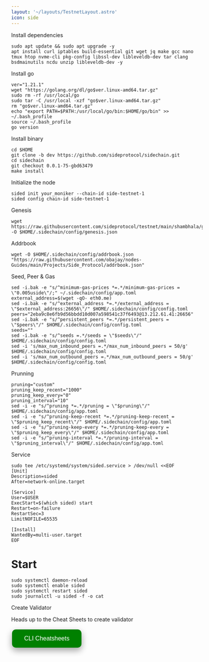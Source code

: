 ```yaml
---
layout: '~/layouts/TestnetLayout.astro'
icon: side
---
```


 Install dependencies 

```
sudo apt update && sudo apt upgrade -y
apt install curl iptables build-essential git wget jq make gcc nano tmux htop nvme-cli pkg-config libssl-dev libleveldb-dev tar clang bsdmainutils ncdu unzip libleveldb-dev -y
```

 Install go
```
ver="1.21.1"
wget "https://golang.org/dl/go$ver.linux-amd64.tar.gz"
sudo rm -rf /usr/local/go
sudo tar -C /usr/local -xzf "go$ver.linux-amd64.tar.gz"
rm "go$ver.linux-amd64.tar.gz"
echo "export PATH=$PATH:/usr/local/go/bin:$HOME/go/bin" >> ~/.bash_profile
source ~/.bash_profile
go version
```

 Install binary

```
cd $HOME
git clone -b dev https://github.com/sideprotocol/sidechain.git
cd sidechain
git checkout 0.0.1-75-gbd63479
make install
```
 Initialize the node
```
sided init your_moniker --chain-id side-testnet-1
sided config chain-id side-testnet-1
```

 Genesis
```
wget https://raw.githubusercontent.com/sideprotocol/testnet/main/shambhala/genesis.json -O $HOME/.sidechain/config/genesis.json
```
 Addrbook 
```
wget -O $HOME/.sidechain/config/addrbook.json "https://raw.githubusercontent.com/obajay/nodes-Guides/main/Projects/Side_Protocol/addrbook.json"
```
Seed, Peer & Gas
```
sed -i.bak -e "s/^minimum-gas-prices *=.*/minimum-gas-prices = \"0.005uside\"/;" ~/.sidechain/config/app.toml
external_address=$(wget -qO- eth0.me) 
sed -i.bak -e "s/^external_address *=.*/external_address = \"$external_address:26656\"/" $HOME/.sidechain/config/config.toml
peers="2eba9c8e6fb9d56bbdd10d007a598541c37f6493@13.212.61.41:26656"
sed -i.bak -e "s/^persistent_peers *=.*/persistent_peers = \"$peers\"/" $HOME/.sidechain/config/config.toml
seeds=""
sed -i.bak -e "s/^seeds =.*/seeds = \"$seeds\"/" $HOME/.sidechain/config/config.toml
sed -i 's/max_num_inbound_peers =.*/max_num_inbound_peers = 50/g' $HOME/.sidechain/config/config.toml
sed -i 's/max_num_outbound_peers =.*/max_num_outbound_peers = 50/g' $HOME/.sidechain/config/config.toml
```

 Prunning
```
pruning="custom"
pruning_keep_recent="1000"
pruning_keep_every="0"
pruning_interval="10"
sed -i -e "s/^pruning *=.*/pruning = \"$pruning\"/" $HOME/.sidechain/config/app.toml
sed -i -e "s/^pruning-keep-recent *=.*/pruning-keep-recent = \"$pruning_keep_recent\"/" $HOME/.sidechain/config/app.toml
sed -i -e "s/^pruning-keep-every *=.*/pruning-keep-every = \"$pruning_keep_every\"/" $HOME/.sidechain/config/app.toml
sed -i -e "s/^pruning-interval *=.*/pruning-interval = \"$pruning_interval\"/" $HOME/.sidechain/config/app.toml
```

 Service
```
sudo tee /etc/systemd/system/sided.service > /dev/null <<EOF
[Unit]
Description=sided
After=network-online.target

[Service]
User=$USER
ExecStart=$(which sided) start
Restart=on-failure
RestartSec=3
LimitNOFILE=65535

[Install]
WantedBy=multi-user.target
EOF
```

# Start
```
sudo systemctl daemon-reload
sudo systemctl enable sided
sudo systemctl restart sided
sudo journalctl -u sided -f -o cat
```

 Create Validator

Heads up to the Cheat Sheets to create validator

<a href="https://service.sychonix.com/testnet/side/cheat" target="_blank">
  <button style="background-color: green; border: none; color: white; padding: 15px 32px; text-align: center; text-decoration: none; display: inline-block; font-size: 16px; margin: 4px 2px; cursor: pointer; border-radius: 10px; box-shadow: 0 8px 16px 0 rgba(0,0,0,0.2), 0 6px 20px 0 rgba(0,0,0,0.19);" onmouseover="this.style.boxShadow='0 0 0 4px rgba(0,255,0,0.5)'" onmouseout="this.style.boxShadow='0 8px 16px 0 rgba(0,0,0,0.2), 0 6px 20px 0 rgba(0,0,0,0.19)'">CLI Cheatsheets</button>
</a>
